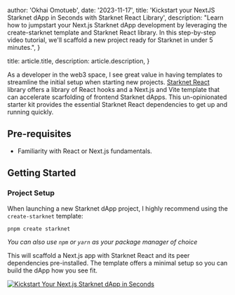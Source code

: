 
  author: 'Okhai Omotueb',
  date: '2023-11-17',
  title: 'Kickstart your NextJS Starknet dApp in Seconds with Starknet React Library',
  description:
    "Learn how to jumpstart your Next.js Starknet dApp development by leveraging the create-starknet template and Starknet React library. In this step-by-step video tutorial, we'll scaffold a new project ready for Starknet in under 5 minutes.",
}

  title: article.title,
  description: article.description,
}


As a developer in the web3 space, I see great value in having templates to streamline the initial setup when starting new projects. <a href='https://starknet-react.com/docs/getting-started' target='_blank'>Starknet React</a> library offers a library of React hooks and a Next.js and Vite template that can accelerate scarfolding of frontend Starknet dApps. This un-opinionated starter kit provides the essential Starknet React dependencies to get up and running quickly.

## Pre-requisites

- Familiarity with React or Next.js fundamentals.

## Getting Started

### Project Setup

When launching a new Starknet dApp project, I highly recommend using the `create-starknet` template:

```bash
pnpm create starknet
```

*You can also use `npm` or `yarn` as your package manager of choice*

This will scaffold a Next.js app with Starknet React and its peer dependencies pre-installed. The template offers a minimal setup so you can build the dApp how you see fit.

[![Kickstart Your Next.js Starknet dApp in Seconds](https://markdown-videos-api.jorgenkh.no/url?url=https%3A%2F%2Fyoutu.be%2FXgbZJscs4RA)](https://youtu.be/XgbZJscs4RA)
